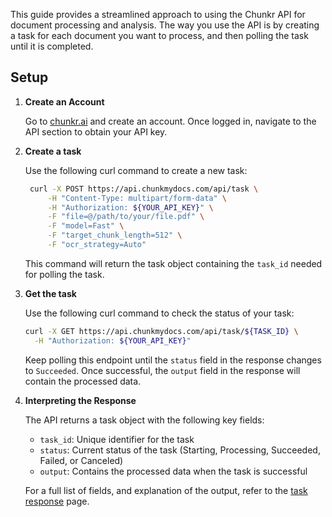 
This guide provides a streamlined approach to using the Chunkr API for document processing and analysis.
The way you use the API is by creating a task for each document you want to process, and then polling the task until it is completed.

## Setup

1. **Create an Account**

   Go to [chunkr.ai](https://www.chunkr.ai) and create an account. Once logged in, navigate to the API section to obtain your API key.

2. **Create a task**

    Use the following curl command to create a new task:

   ```bash
    curl -X POST https://api.chunkmydocs.com/api/task \
        -H "Content-Type: multipart/form-data" \
        -H "Authorization: ${YOUR_API_KEY}" \
        -F "file=@/path/to/your/file.pdf" \
        -F "model=Fast" \
        -F "target_chunk_length=512" \
        -F "ocr_strategy=Auto"
    ```

   This command will return the task object containing the `task_id` needed for polling the task.

3. **Get the task**
    
   Use the following curl command to check the status of your task:

    ```bash
    curl -X GET https://api.chunkmydocs.com/api/task/${TASK_ID} \
      -H "Authorization: ${YOUR_API_KEY}"
    ```

   Keep polling this endpoint until the `status` field in the response changes to `Succeeded`. Once successful, the `output` field in the response will contain the processed data.

4. **Interpreting the Response**

   The API returns a task object with the following key fields:
   - `task_id`: Unique identifier for the task
   - `status`: Current status of the task (Starting, Processing, Succeeded, Failed, or Canceled)
   - `output`: Contains the processed data when the task is successful

   For a full list of fields, and explanation of the output, refer to the [task response](/task-response) page.

    
